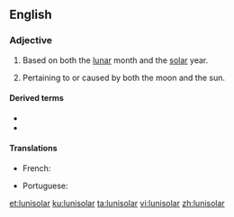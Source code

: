==English==

===Adjective===
{{en-adj|-}}

# {{lb|en|of a calendar}} Based on both the [[lunar]] month and the [[solar]] year.
# Pertaining to or caused by both the moon and the sun.

====Derived terms====
* {{l|en|lunisolar year}}
* {{l|en|lunisolar calendar}}

====Translations====
{{trans-top|}}
* French: {{t|fr|lunisolaire}}
{{trans-mid}}
* Portuguese: {{t|pt|lunissolar|m|f}}
{{trans-bottom}}

[[et:lunisolar]]
[[ku:lunisolar]]
[[ta:lunisolar]]
[[vi:lunisolar]]
[[zh:lunisolar]]